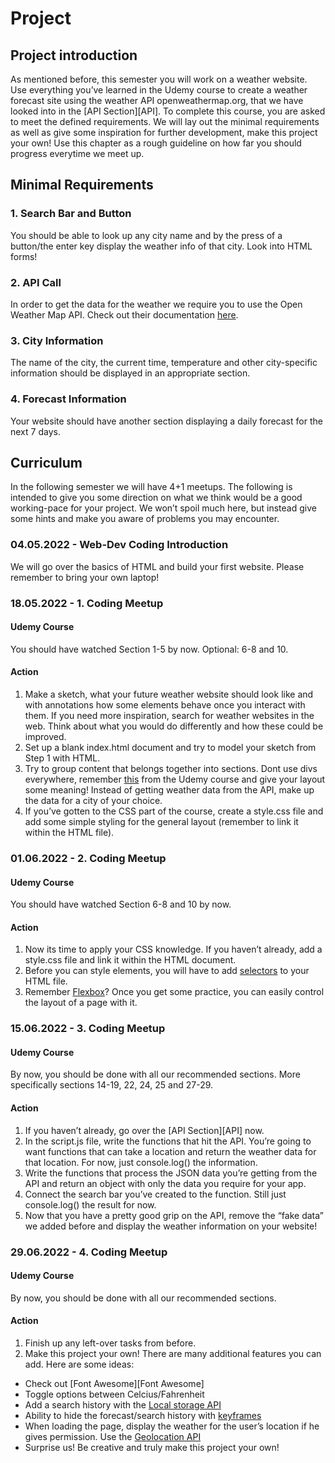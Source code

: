 # Project

## Project introduction
As mentioned before, this semester you will work on a weather website. Use everything you've learned in the Udemy course to create a weather forecast site using the weather API openweathermap.org, that we have looked into in the [API Section][API]. To complete this course, you are asked to meet the defined requirements. We will lay out the minimal requirements as well as give some inspiration for further development, make this project your own! Use this chapter as a rough guideline on how far you should progress everytime we meet up.  

## Minimal Requirements

### 1. Search Bar and Button {-}
You should be able to look up any city name and by the press of a button/the enter key display the weather info of that city. Look into HTML forms!

### 2. API Call {-}
In order to get the data for the weather we require you to use the Open Weather Map API. Check out their documentation [here](https://openweathermap.org/appid).

### 3. City Information {-}
The name of the city, the current time, temperature and other city-specific information should be displayed in an appropriate section.

### 4. Forecast Information {-}
Your website should have another section displaying a daily forecast for the next 7 days. 

## Curriculum

In the following semester we will have 4+1 meetups. The following is intended to give you some direction on what we think would be a good working-pace for your project. We won't spoil much here, but instead give some hints and make you aware of problems you may encounter.  


### 04.05.2022 - Web-Dev Coding Introduction {-}
We will go over the basics of HTML and build your first website. Please remember to bring your own laptop!

### 18.05.2022 - 1. Coding Meetup {-}

#### Udemy Course {-}
You should have watched Section 1-5 by now. Optional: 6-8 and 10.

#### Action {-}
1. Make a sketch, what your future weather website should look like and with annotations how some elements behave once you interact with them. If you need more inspiration, search for weather websites in the web. Think about what you would do differently and how these could be improved.  
2. Set up a blank index.html document and try to model your sketch from Step 1 with HTML.
3. Try to group content that belongs together into sections. Dont use divs everywhere, remember [this](https://www.udemy.com/course/the-web-developer-bootcamp/learn/lecture/21919368#overview) from the Udemy course and give your layout some meaning! Instead of getting weather data from the API, make up the data for a city of your choice. 
4. If you've gotten to the CSS part of the course, create a style.css file and add some simple styling for the general layout (remember to link it within the HTML file).

### 01.06.2022 - 2. Coding Meetup {-}

#### Udemy Course {-}
You should have watched Section 6-8 and 10 by now.

#### Action {-}
1. Now its time to apply your CSS knowledge. If you haven't already, add a style.css file and link it within the HTML document.
2. Before you can style elements, you will have to add [selectors](https://www.udemy.com/course/the-web-developer-bootcamp/learn/lecture/21917636#overview) to your HTML file.
3. Remember [Flexbox](https://www.udemy.com/course/the-web-developer-bootcamp/learn/lecture/21917734#overview)? Once you get some practice, you can easily control the layout of a page with it. 

### 15.06.2022 - 3. Coding Meetup {-}

#### Udemy Course {-}
By now, you should be done with all our recommended sections. More specifically sections 14-19, 22, 24, 25 and 27-29.

#### Action {-}
1. If you haven't already, go over the [API Section][API] now.
2. In the script.js file, write the functions that hit the API. You’re going to want functions that can take a location and return the weather data for that location. For now, just console.log() the information.
3. Write the functions that process the JSON data you’re getting from the API and return an object with only the data you require for your app.
4. Connect the search bar you've created to the function. Still just console.log() the result for now.
5. Now that you have a pretty good grip on the API, remove the "fake data" we added before and display the weather information on your website! 

### 29.06.2022 - 4. Coding Meetup {-}

#### Udemy Course {-}
By now, you should be done with all our recommended sections.

#### Action {-}
1. Finish up any left-over tasks from before.
2. Make this project your own! There are many additional features you can add. Here are some ideas:
- Check out [Font Awesome][Font Awesome]
- Toggle options between Celcius/Fahrenheit
- Add a search history with the [Local storage API](https://developer.mozilla.org/de/docs/Web/API/Window/localStorage)
- Ability to hide the forecast/search history with [keyframes](https://developer.mozilla.org/de/docs/Web/CSS/@keyframes)
- When loading the page, display the weather for the user's location if he gives permission. Use the [Geolocation API](https://developer.mozilla.org/de/docs/Web/API/Geolocation_API)
- Surprise us! Be creative and truly make this project your own!
